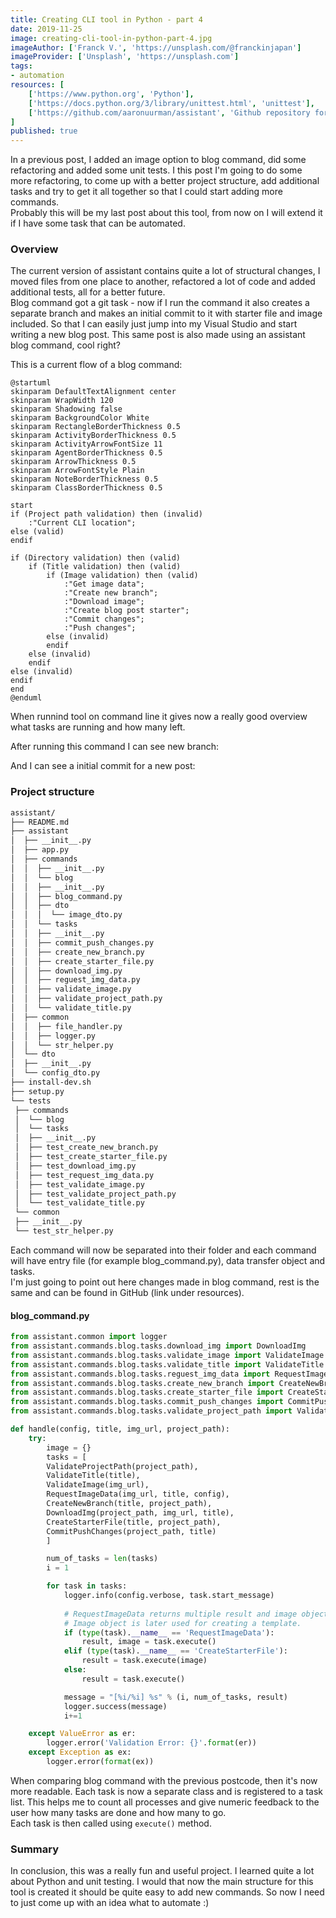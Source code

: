```yaml
---
title: Creating CLI tool in Python - part 4
date: 2019-11-25
image: creating-cli-tool-in-python-part-4.jpg
imageAuthor: ['Franck V.', 'https://unsplash.com/@franckinjapan']
imageProvider: ['Unsplash', 'https://unsplash.com']
tags:
- automation
resources: [
	['https://www.python.org', 'Python'],
	['https://docs.python.org/3/library/unittest.html', 'unittest'],
	['https://github.com/aaronuurman/assistant', 'Github repository for this post series']
]
published: true
---
```


In a previous post, I added an image option to blog command, did some refactoring and
added some unit tests. I this post I'm going to do some more refactoring, to come up with a better project structure, add additional tasks and try to get it all together so that I could start adding more commands. <br />
Probably this will be my last post about this tool, from now on I will extend it if I have some task that can be automated.

### Overview
The current version of assistant contains quite a lot of structural changes, I moved files from one place to another, refactored a lot of code and added additional tests, all for a better future.<br />
Blog command got a git task - now if I run the command it also creates a separate branch and makes an initial commit to it with starter file and image included. So that I can easily just jump into my Visual Studio and start writing a new blog post. This same post is also made using an assistant blog command, cool right?<br />

This is a current flow of a blog command:
```plantuml
@startuml
skinparam DefaultTextAlignment center
skinparam WrapWidth 120
skinparam Shadowing false
skinparam BackgroundColor White
skinparam RectangleBorderThickness 0.5
skinparam ActivityBorderThickness 0.5
skinparam ActivityArrowFontSize 11
skinparam AgentBorderThickness 0.5
skinparam ArrowThickness 0.5
skinparam ArrowFontStyle Plain
skinparam NoteBorderThickness 0.5
skinparam ClassBorderThickness 0.5

start
if (Project path validation) then (invalid)
	:"Current CLI location";
else (valid)
endif

if (Directory validation) then (valid)
	if (Title validation) then (valid)
		if (Image validation) then (valid)
			:"Get image data";
			:"Create new branch";
			:"Download image";
			:"Create blog post starter";
			:"Commit changes";
			:"Push changes";
		else (invalid)
		endif
	else (invalid)
	endif
else (invalid)
endif
end
@enduml
```

When runnind tool on command line it gives now a really good overview what tasks are running and how many left.
<ImageModal url="https://i.imgur.com/ZqJzeVQ.gif" text="Demonstration of a CLI tool" />

After running this command I can see new branch:
<ImageModal url="https://i.imgur.com/itlBHLh.png" text="Branch created example" />

And I can see a initial commit for a new post:
<ImageModal url="https://i.imgur.com/eTKKVTr.png" text="Initial commit example" />

### Project structure

```bash
assistant/
├── README.md
├── assistant
│  ├── __init__.py
│  ├── app.py
│  ├── commands
│  │  ├── __init__.py
│  │  └── blog
│  │  ├── __init__.py
│  │  ├── blog_command.py
│  │  ├── dto
│  │  │  └── image_dto.py
│  │  └── tasks
│  │  ├── __init__.py
│  │  ├── commit_push_changes.py
│  │  ├── create_new_branch.py
│  │  ├── create_starter_file.py
│  │  ├── download_img.py
│  │  ├── reguest_img_data.py
│  │  ├── validate_image.py
│  │  ├── validate_project_path.py
│  │  └── validate_title.py
│  ├── common
│  │  ├── file_handler.py
│  │  ├── logger.py
│  │  └── str_helper.py
│  └── dto
│  ├── __init__.py
│  └── config_dto.py
├── install-dev.sh
├── setup.py
└── tests
 ├── commands
 │  └── blog
 │  └── tasks
 │  ├── __init__.py
 │  ├── test_create_new_branch.py
 │  ├── test_create_starter_file.py
 │  ├── test_download_img.py
 │  ├── test_request_img_data.py
 │  ├── test_validate_image.py
 │  ├── test_validate_project_path.py
 │  └── test_validate_title.py
 └── common
 ├── __init__.py
 └── test_str_helper.py
```
Each command will now be separated into their folder and each command will have entry file (for example blog_command.py), data transfer object and tasks.<br />
I'm just going to point out here changes made in blog command, rest is the same and can be found in GitHub (link under resources).

#### blog_command.py
```python
from assistant.common import logger
from assistant.commands.blog.tasks.download_img import DownloadImg
from assistant.commands.blog.tasks.validate_image import ValidateImage
from assistant.commands.blog.tasks.validate_title import ValidateTitle
from assistant.commands.blog.tasks.reguest_img_data import RequestImageData
from assistant.commands.blog.tasks.create_new_branch import CreateNewBranch
from assistant.commands.blog.tasks.create_starter_file import CreateStarterFile
from assistant.commands.blog.tasks.commit_push_changes import CommitPushChanges
from assistant.commands.blog.tasks.validate_project_path import ValidateProjectPath

def handle(config, title, img_url, project_path):
	try:
		image = {}
		tasks = [
		ValidateProjectPath(project_path),
		ValidateTitle(title),
		ValidateImage(img_url),
		RequestImageData(img_url, title, config),
		CreateNewBranch(title, project_path),
		DownloadImg(project_path, img_url, title),
		CreateStarterFile(title, project_path),
		CommitPushChanges(project_path, title)
		]

		num_of_tasks = len(tasks)
		i = 1

		for task in tasks:
			logger.info(config.verbose, task.start_message)
			
			# RequestImageData returns multiple result and image object.
			# Image object is later used for creating a template.
			if (type(task).__name__ == 'RequestImageData'):
				result, image = task.execute()
			elif (type(task).__name__ == 'CreateStarterFile'):
				result = task.execute(image)
			else:
				result = task.execute()

			message = "[%i/%i] %s" % (i, num_of_tasks, result)
			logger.success(message)
			i+=1

	except ValueError as er:
		logger.error('Validation Error: {}'.format(er))
	except Exception as ex:
		logger.error(format(ex))

```
When comparing blog command with the previous postcode, then it's now more readable.
Each task is now a separate class and is registered to a task list. This helps me to count all processes and give numeric feedback to the user how many tasks are done and how many to go.<br />
Each task is then called using ```execute()``` method.

### Summary
In conclusion, this was a really fun and useful project. I learned quite a lot about Python and unit testing. I would that now the main structure for this tool is created it should be quite easy to add new commands. So now I need to just come up with an idea what to automate :)